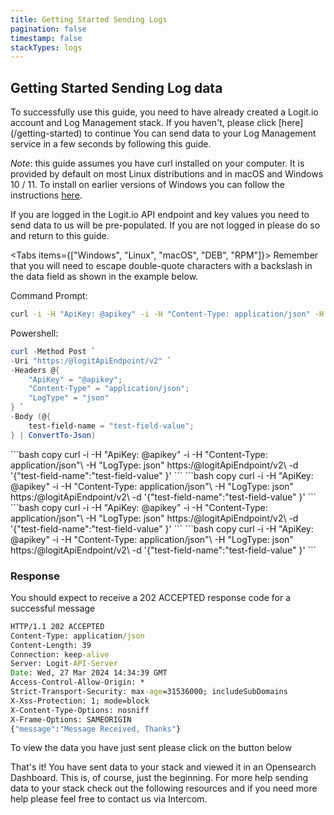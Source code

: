 ```yaml
---
title: Getting Started Sending Logs
pagination: false
timestamp: false
stackTypes: logs
---
```


## Getting Started Sending Log data

<Callout type="info">
  To successfully use this guide, you need to have already created a Logit.io account and Log Management stack. If you haven't, please click [here](/getting-started) to continue
</ Callout>
You can send data to your Log Management service in a few seconds by following this guide.

*Note*: this guide assumes you have curl installed on your computer. It is provided by default on most Linux distributions and in macOS and Windows 10 / 11. 
To install on earlier versions of Windows you can follow the instructions [here](https://curl.se/windows/). 

If you are logged in the Logit.io API endpoint and key values you need to send data to us will be pre-populated. If you are not logged in please do so and return to this guide.

<Tabs items={["Windows", "Linux", "macOS", "DEB", "RPM"]}>
  <Tab>
  Remember that you will need to escape double-quote characters with a backslash in the data field as shown in the example below.

  Command Prompt:
  ```bash copy 
  curl -i -H "ApiKey: @apikey" -i -H "Content-Type: application/json" -H "LogType: json" https:/@logitApiEndpoint/v2 -d "{\"test-field-name\":\"test-field-value\" }"
  ```

  Powershell:
  ```ps1 copy
  curl -Method Post `
  -Uri "https:/@logitApiEndpoint/v2" `
  -Headers @{
      "ApiKey" = "@apikey";
      "Content-Type" = "application/json";
      "LogType" = "json"
  } `
  -Body (@{
      test-field-name = "test-field-value";
  } | ConvertTo-Json)
  ```
  </Tab>

  <Tab>
  ```bash copy
  curl -i -H "ApiKey: @apikey" -i -H "Content-Type: application/json"\
  -H "LogType: json" https:/@logitApiEndpoint/v2\
  -d '{"test-field-name":"test-field-value" }'
  ```
  </Tab>

  <Tab>
  ```bash copy
  curl -i -H "ApiKey: @apikey" -i -H "Content-Type: application/json"\
  -H "LogType: json" https:/@logitApiEndpoint/v2\
  -d '{"test-field-name":"test-field-value" }'
  ```
  </Tab>

  <Tab>
  ```bash copy
  curl -i -H "ApiKey: @apikey" -i -H "Content-Type: application/json"\
  -H "LogType: json" https:/@logitApiEndpoint/v2\
  -d '{"test-field-name":"test-field-value" }'
  ```
  </Tab>

  <Tab>
  ```bash copy
  curl -i -H "ApiKey: @apikey" -i -H "Content-Type: application/json"\
  -H "LogType: json" https:/@logitApiEndpoint/v2\
  -d '{"test-field-name":"test-field-value" }'
  ```
  </Tab>

  </Tabs>

  ### Response

  You should expect to receive a 202 ACCEPTED response code for a successful message

  ```cmd
  HTTP/1.1 202 ACCEPTED
  Content-Type: application/json
  Content-Length: 39
  Connection: keep-alive
  Server: Logit-API-Server
  Date: Wed, 27 Mar 2024 14:34:39 GMT
  Access-Control-Allow-Origin: *
  Strict-Transport-Security: max-age=31536000; includeSubDomains
  X-Xss-Protection: 1; mode=block
  X-Content-Type-Options: nosniff
  X-Frame-Options: SAMEORIGIN
  {"message":"Message Received, Thanks"}
  ```

To view the data you have just sent please click on the button below

<LaunchVisualizer type="logs" />

That's it! You have sent data to your stack and viewed it in an Opensearch Dashboard. This is, of course, just the beginning. For more help sending data 
to your stack check out the following resources and if you need more help please feel free to contact us via Intercom.

<Cards>
  <Card title="View Data Source Integrations" href="/integrations" />
  <Card title="Send Metrics" href="/infrastructure-metrics/getting-started" />
  <Card title="Send Traces" href="/application-performance-monitoring/getting-started" />
</Cards>